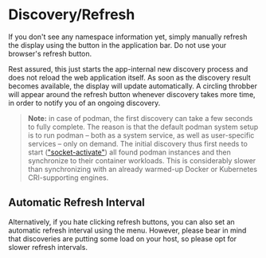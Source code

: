 
# <RefreshIcon className="icon"/> Discovery/Refresh

If you don't see any namespace information yet, simply manually refresh the
display using the &#32;<RefreshIcon className="icon"/> button in the application
bar. Do not use your browser's refresh button.

Rest assured, this just starts the app-internal new discovery process and does
not reload the web application itself. As soon as the discovery result becomes
available, the display will update automatically. A circling throbber will
appear around the &#32;<RefreshIcon className="icon"/> refresh button whenever
discovery takes more time, in order to notify you of an ongoing discovery.

> **Note:** in case of podman, the first discovery can take a few seconds to
> fully complete. The reason is that the default podman system setup is to run
> podman – both as a system service, as well as user-specific services – only on
> demand. The initial discovery thus first needs to start
> (["socket-activate"](https://github.com/containers/podman/blob/main/docs/tutorials/socket_activation.md))
> all found podman instances and then synchronize to their container workloads.
> This is considerably slower than synchronizing with an already warmed-up
> Docker or Kubernetes CRI-supporting engines. 

## Automatic Refresh Interval

Alternatively, if you hate clicking refresh buttons, you can also set an
automatic refresh interval using the
&#32;<BoxedIcons><SyncIcon/><ExpandMoreIcon/></BoxedIcons> menu. However, please bear
in mind that discoveries are putting some load on your host, so please opt for
slower refresh intervals.
